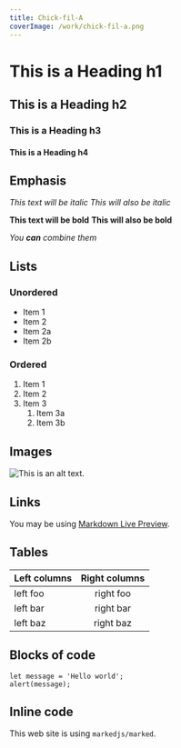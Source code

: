 ```yaml
---
title: Chick-fil-A
coverImage: /work/chick-fil-a.png
---
```


# This is a Heading h1

## This is a Heading h2

### This is a Heading h3

#### This is a Heading h4

## Emphasis

_This text will be italic_
_This will also be italic_

**This text will be bold**
**This will also be bold**

_You **can** combine them_

## Lists

### Unordered

- Item 1
- Item 2
- Item 2a
- Item 2b

### Ordered

1. Item 1
2. Item 2
3. Item 3
   1. Item 3a
   2. Item 3b

## Images

![This is an alt text.](/image/sample.webp 'This is a sample image.')

## Links

You may be using [Markdown Live Preview](https://markdownlivepreview.com/).

## Tables

| Left columns | Right columns |
| ------------ | :-----------: |
| left foo     |   right foo   |
| left bar     |   right bar   |
| left baz     |   right baz   |

## Blocks of code

```
let message = 'Hello world';
alert(message);
```

## Inline code

This web site is using `markedjs/marked`.
